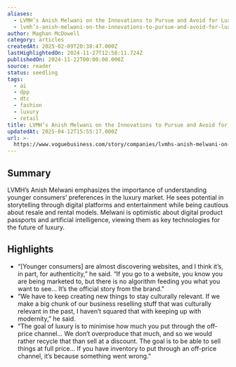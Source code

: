 ```yaml
---
aliases:
  - LVMH’s Anish Melwani on the Innovations to Pursue and Avoid for Luxury
  - lvmh’s-anish-melwani-on-the-innovations-to-pursue-and-avoid-for-luxury
author: Maghan McDowell
category: articles
createdAt: 2025-02-09T20:38:47.000Z
lastHighlightedOn: 2024-11-27T12:58:11.724Z
publishedOn: 2024-11-22T00:00:00.000Z
source: reader
status: seedling
tags:
  - ai
  - dpp
  - dtc
  - fashion
  - luxury
  - retail
title: LVMH’s Anish Melwani on the Innovations to Pursue and Avoid for Luxury
updatedAt: 2025-04-12T15:55:17.000Z
url: >-
  https://www.voguebusiness.com/story/companies/lvmhs-anish-melwani-on-the-innovations-to-pursue-and-avoid-for-luxury
---
```

## Summary

LVMH’s Anish Melwani emphasizes the importance of understanding younger consumers’ preferences in the luxury market. He sees potential in storytelling through digital platforms and entertainment while being cautious about resale and rental models. Melwani is optimistic about digital product passports and artificial intelligence, viewing them as key technologies for the future of luxury.

## Highlights

- “[Younger consumers] are almost discovering websites, and I think it’s, in part, for authenticity,” he said. “If you go to a website, you know you are being marketed to, but there is no algorithm feeding you what you want to see… It’s the official story from the brand.”
- “We have to keep creating new things to stay culturally relevant. If we make a big chunk of our business reselling stuff that was culturally relevant in the past, I haven’t squared that with keeping up with modernity,” he said.
- “The goal of luxury is to minimise how much you put through the off-price channel… We don’t overproduce that much, and so we would rather recycle that than sell at a discount. The goal is to be able to sell things at full price… If you have inventory to put through an off-price channel, it’s because something went wrong.”
